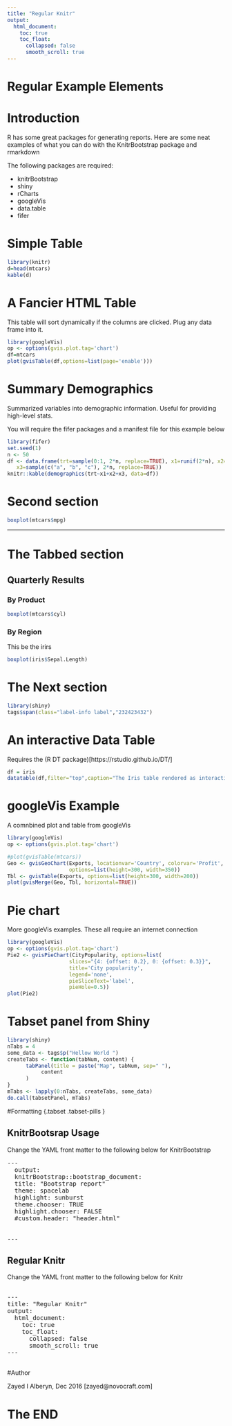 ```yaml
---
title: "Regular Knitr"
output:
  html_document:
    toc: true
    toc_float:
      collapsed: false
      smooth_scroll: true
---
```


Regular Example Elements
===============



# Introduction

<div class='jumbotron'>
R has some great packages for generating reports. Here are some neat examples of what you can do with the KnitrBootstrap package and rmarkdown
</div>

The following packages are required:

* knitrBootstrap
* shiny
* rCharts
* googleVis
* data.table
* fifer


# Simple Table 

```r
library(knitr)
d=head(mtcars)
kable(d)
```
 
 
# A Fancier HTML Table

This table will sort dynamically if the columns are clicked. Plug any data frame into it.

```r
library(googleVis)
op <- options(gvis.plot.tag='chart')
df=mtcars
plot(gvisTable(df,options=list(page='enable')))

```
 


# Summary Demographics

Summarized variables into demographic information. Useful for providing high-level stats.

You will require the fifer packages and a  manifest file for this example below

```r
library(fifer)
set.seed(1)
n <- 50
df <- data.frame(trt=sample(0:1, 2*n, replace=TRUE), x1=runif(2*n), x2=rnorm(2*n),
   x3=sample(c("a", "b", "c"), 2*n, replace=TRUE))
knitr::kable(demographics(trt~x1+x2+x3, data=df))
```

# Second section

```r
boxplot(mtcars$mpg)
```

***************

# The Tabbed section 

## Quarterly Results {.tabset .tabset-pills }

### By Product

```r
boxplot(mtcars$cyl)
```

### By Region

This be the irirs 

```r
boxplot(iris$Sepal.Length)
```


# The Next section

```r
library(shiny)
tags$span(class="label-info label","232423432")

```

# An interactive Data Table

Requires the (R DT package)[https://rstudio.github.io/DT/]

```r
df = iris
datatable(df,filter="top",caption="The Iris table rendered as interactive")

```

# googleVis Example

A comnbined plot and table from googleVis


```r
library(googleVis)
op <- options(gvis.plot.tag='chart')

#plot(gvisTable(mtcars))
Geo <- gvisGeoChart(Exports, locationvar='Country', colorvar='Profit', 
                    options=list(height=300, width=350)) 
Tbl <- gvisTable(Exports, options=list(height=300, width=200))
plot(gvisMerge(Geo, Tbl, horizontal=TRUE))
```
 

# Pie chart

More googleVis examples. These all require  an internet connection

```r
library(googleVis)
op <- options(gvis.plot.tag='chart')
Pie2 <- gvisPieChart(CityPopularity, options=list(
                    slices="{4: {offset: 0.2}, 0: {offset: 0.3}}",
                    title='City popularity',
                    legend='none',
                    pieSliceText='label',
                    pieHole=0.5))
plot(Pie2)
```
 
# Tabset panel from Shiny

```r
library(shiny)
nTabs = 4
some_data <- tags$p("Hellow World ")
createTabs <- function(tabNum, content) {
      tabPanel(title = paste("Map", tabNum, sep=" "), 
           content
      )
}
mTabs <- lapply(0:nTabs, createTabs, some_data)
do.call(tabsetPanel, mTabs)
```


#Formatting {.tabset .tabset-pills }

## KnitrBootsrap Usage
 
Change the YAML front matter to the following below for KnitrBootstrap
<pre>
---
  output:
  knitrBootstrap::bootstrap_document:
  title: "Bootstrap report"
  theme: spacelab
  highlight: sunburst
  theme.chooser: TRUE
  highlight.chooser: FALSE
  #custom.header: "header.html"
  
  
---
</pre>

## Regular Knitr

Change the YAML front matter to the following below for Knitr
<pre>

---
title: "Regular Knitr"
output:
  html_document:
    toc: true
    toc_float:
      collapsed: false
      smooth_scroll: true
---

</pre>



#Author

Zayed I Alberyn, Dec 2016  [zayed@novocraft.com]





# The END 

